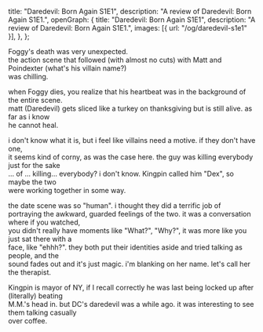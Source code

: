   title: "Daredevil: Born Again S1E1",
  description: "A review of Daredevil: Born Again S1E1.",
  openGraph: {
    title: "Daredevil: Born Again S1E1",
    description: "A review of Daredevil: Born Again S1E1.",
    images: [{ url: "/og/daredevil-s1e1" }],
  },
};

Foggy's death was very unexpected.\
the action scene that followed (with almost no cuts) with Matt and Poindexter (what's his villain name?)\
was chilling.

when Foggy dies, you realize that his heartbeat was in the background of the entire scene.\
matt (Daredevil) gets sliced like a turkey on thanksgiving but is still alive. as far as i know\
he cannot heal.

i don't know what it is, but i feel like villains need a motive. if they don't have one, \
it seems kind of corny, as was the case here. the guy was killing everybody just for the sake\
... of ... killing... everybody? i don't know. Kingpin called him "Dex", so maybe the two \
were working together in some way.

the date scene was so "human". i thought they did a terrific job of\
portraying the awkward, guarded feelings of the two. it was a conversation where if you watched,\
you didn't really have moments like "What?", "Why?", it was more like you just sat there with a\
face, like "ehhh?". they both put their identities aside and tried talking as people, and the\
sound fades out and it's just magic. i'm blanking on her name. let's call her the therapist.

Kingpin is mayor of NY, if I recall correctly he was last being locked up after (literally) beating\
M.M.'s head in. but DC's daredevil was a while ago. it was interesting to see them talking casually\
over coffee.
